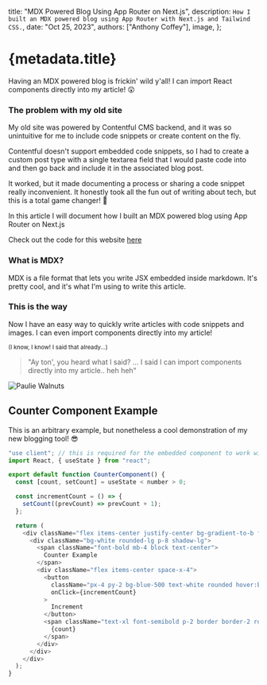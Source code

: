   title: "MDX Powered Blog Using App Router on Next.js",
  description: `How I built an MDX powered blog using App Router with Next.js and Tailwind CSS.`,
  date: "Oct 25, 2023",
  authors: ["Anthony Coffey"],
  image,
};

# {metadata.title}

Having an MDX powered blog is frickin' wild y'all! I can import React components directly into my article! 😲

<Counter />

### The problem with my old site

My old site was powered by Contentful CMS backend, and it was so unintuitive for me to include code snippets or create content on the fly.

Contentful doesn't support embedded code snippets, so I had to create a custom post type with a single textarea field that I would paste code into and then go back and include it in the associated blog post.

It worked, but it made documenting a process or sharing a code snippet really inconvenient. It honestly took all the fun out of writing about tech, but this is a total game changer! 🤯

In this article I will document how I built an MDX powered blog using App Router on Next.js

Check out the code for this website [here](https://github.com/anthonycoffey/coffey.codes)

### What is MDX?

MDX is a file format that lets you write JSX embedded inside markdown. It's pretty cool, and it's what I'm using to write this article.

### This is the way

Now I have an easy way to quickly write articles with code snippets and images. I can even import components directly into my article!

<small className="text-center block">
  (I know, I know! I said that already...)
</small>

<div className="grid grid-cols-2 prose lg:prose-xl">
  <blockquote className="lg:text-2xl lg:mt-10 pr-4">
    "Ay ton', you heard what I said? ... I said I can import components directly
    into my article.. heh heh"
  </blockquote>
  <div>
    <Image src={paulie} alt="Paulie Walnuts" width={300} height={300} />
  </div>
</div>

## Counter Component Example

This is an arbitrary example, but nonetheless a cool demonstration of my new blogging tool! 😎

```javascript
"use client"; // this is required for the embedded component to work within the .mdx file
import React, { useState } from "react";

export default function CounterComponent() {
  const [count, setCount] = useState < number > 0;

  const incrementCount = () => {
    setCount((prevCount) => prevCount + 1);
  };

  return (
    <div className="flex items-center justify-center bg-gradient-to-b from-blue-500 to-purple-500 p-8">
      <div className="bg-white rounded-lg p-8 shadow-lg">
        <span className="font-bold mb-4 block text-center">
          Counter Example
        </span>
        <div className="flex items-center space-x-4">
          <button
            className="px-4 py-2 bg-blue-500 text-white rounded hover:bg-blue-600 focus:outline-none focus:ring focus:ring-blue-300"
            onClick={incrementCount}
          >
            Increment
          </button>
          <span className="text-xl font-semibold p-2 border border-2 rounded">
            {count}
          </span>
        </div>
      </div>
    </div>
  );
}
```

<Counter />
